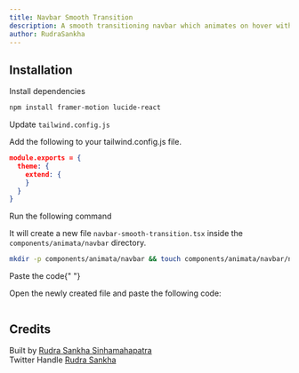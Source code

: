 ```yaml
---
title: Navbar Smooth Transition
description: A smooth transitioning navbar which animates on hover with beautiful hover effetcs
author: RudraSankha
---
```


<ComponentPreview name="navbar-navbar-smooth-transition--docs" />

## Installation

<Steps>
<Step>Install dependencies</Step>

```bash
npm install framer-motion lucide-react
```

<Step>Update `tailwind.config.js`</Step>

Add the following to your tailwind.config.js file.

```json
module.exports = {
  theme: {
    extend: {
    }
  }
}
```

<Step>Run the following command</Step>

It will create a new file `navbar-smooth-transition.tsx` inside the `components/animata/navbar` directory.

```bash
mkdir -p components/animata/navbar && touch components/animata/navbar/navbar-smooth-transition.tsx
```

<Step>Paste the code</Step>{" "}

Open the newly created file and paste the following code:

```jsx file=<rootDir>/animata/navbar/navbar-smooth-transition.tsx

```

</Steps>

## Credits

Built by [Rudra Sankha Sinhamahapatra](https://github.com/Rudra-Sankha-Sinhamahapatra)  
Twitter Handle [Rudra Sankha](https://x.com/RudraSankha)
